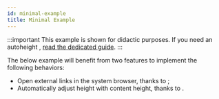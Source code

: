 ```yaml
---
id: minimal-example
title: Minimal Example
---
```



:::important
This example is shown for didactic purposes. If you need an autoheight <WebView />, [read the dedicated guide](./autoheight).
:::

The below example will benefit from two features to implement the following behaviors:

- Open external links in the system browser, thanks to <APIReference reference="HandleLinkPressFeature" type="variable" />;
- Automatically adjust <Term id="viewport" /> height with content height, thanks to <APIReference reference="HandleHTMLDimensionsFeature" type="variable" />.

<DualCodeSource jsx sourceBase="basic" titleBase="NaiveAutoheightWebView" />
